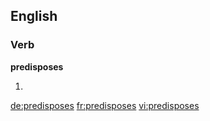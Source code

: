 ==English==
===Verb===
'''predisposes'''
# {{third-person singular of|[[predispose]]}}

[[de:predisposes]]
[[fr:predisposes]]
[[vi:predisposes]]